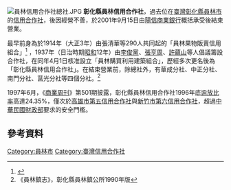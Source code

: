 [[File:員林信用合作社總社.JPG|right]]
'''彰化縣員林信用合作社'''，過去位在[[臺灣|臺灣]][[彰化縣|彰化縣]][[員林市|員林市]]的[[信用合作社|信用合作社]]，後因經營不善，於2001年9月15日由[[陽信商業銀行|陽信商業銀行]]概括承受後結束營業。

最早前身為於1914年（大正3年）由張清華等290人共同起的「員林果物販賣信用組合」<ref>{{cite web|title=員林信用組合1944年紀念照|url=https://memory.culture.tw/Home/Detail?Id=476826&IndexCode=Culture_Event|publisher=國家文化記憶庫|accessdate=2022-02-26|archive-date=2022-02-26|archive-url=https://web.archive.org/web/20220226104404/https://memory.culture.tw/Home/Detail?Id=476826&IndexCode=Culture_Event}}</ref>
，1937年（日治時期[[昭和|昭和]]12年）由[[李俊黨|李俊黨]]、[[張亨周|張亨周]]、[[許蘊山|許蘊山]]等人倡議籌設合作社，在同年4月1日核准設立「員林購買利用建築組合」，歷經多次更名後為「彰化縣員林信用合作社」。在結束營業前，除總社外，有華成分社、中正分社、南門分社、莒光分社等四個分社。<ref>《員林鎮志》，彰化縣員林鎮公所1990年版</ref>

1997年6月，《[[商業周刊_(臺灣)|商業周刊]]》第501期披露，彰化縣員林信用合作社1996年底[[逾放比率|逾放比率]]高達24.35%，僅次於[[高雄市第五信用合作社|高雄市第五信用合作社]]與[[新竹市第六信用合作社|新竹市第六信用合作社]]，超過[[中華民國財政部|中華民國財政部]]要求的安全門檻。

==參考資料==
<references/>


[[Category:員林市|Category:員林市]]
[[Category:臺灣信用合作社|Category:臺灣信用合作社]]